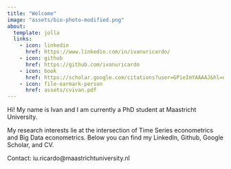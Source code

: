 ```yaml
---
title: "Welcome"
image: "assets/bio-photo-modified.png"
about:
  template: jolla
  links:
    - icon: linkedin
      href: https://www.linkedin.com/in/ivanuricardo/
    - icon: github
      href: https://github.com/ivanuricardo
    - icon: book
      href: https://scholar.google.com/citations?user=GPieImYAAAAJ&hl=nl&oi=ao
    - icon: file-earmark-person
      href: assets/cvivan.pdf
---
```


Hi! My name is Ivan and I am currently a PhD student at Maastricht University.

My research interests lie at the intersection of Time Series econometrics and Big Data econometrics. Below you can find my LinkedIn, Github, Google Scholar, and CV.

Contact: iu.ricardo@maastrichtuniversity.nl



